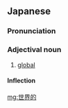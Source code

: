 ==Japanese==
{{ja-kanjitab|せ|かい|てき|yomi=on}}

===Pronunciation===
{{ja-pron|せかいてき|y=on}}

===Adjectival noun===
{{ja-adj|infl=な|せかいてき}}

# [[global]]

====Inflection====
{{ja-na|せかいてき}}

[[mg:世界的]]